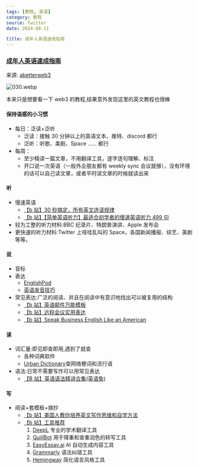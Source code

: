 ```yaml
---
tags: [教程, 英语]
category: 教程
source: Twitter
date: 2024-08-11

title: 成年人英语速成指南
---
```


### [成年人英语速成指南](https://abetterweb3.notion.site/a769cd3afb7d4bf19727391df27d1cdb)

来源: [abetterweb3](https://abetterweb3.notion.site/abetterweb3-7ce334dcf8524cb79a5894bdd784ddb4)

![030.webp](https://img.mengpeng.tech/i/2024/11/24/6742f9c5202c2.webp)

本来只是想要看一下 web3 的教程,结果意外发现这里的英文教程也很棒

#### 保持语感的小习惯

-   每日：泛读+泛听
    -   泛读：接触 30 分钟以上的英语文本，推特、discord 都行
    -   泛听：听歌、美剧、Space …… 都行
-   每周：
    -   至少精读一篇文章，不用翻译工具，逐字逐句理解、标注
    -   开口说一次英语（一般外企朋友都有 weekly sync 会议就够），没有环境的话可以自己读文章，或者平时读文章的时候就读出来

#### 听

-   慢速英语
    -   [【b 站】30 秒搞定，所有英文连读规律](https://www.bilibili.com/video/BV1C44y1t7UF)
    -   [【b 站】【简单英语听力】最适合初学者的慢速英语听力 499 句](https://www.bilibili.com/video/BV1j34y1o7wX)
-   较为工整的听力材料:BBC 纪录片、特朗普演讲、Apple 发布会
-   更快速的听力材料:Twitter 上吱哇乱叫的 Space，各国新闻播报、综艺、美剧等等。

#### 说

-   音标
-   表达
    -   [EnglishPod](https://www.bilibili.com/video/BV1w7411g7jn)
    -   [英语发音技巧](https://www.bilibili.com/video/BV1SZ4y1K7Lr)
-   常见表达:广泛的阅读、并且在阅读中有意识地找出可以被复用的结构
    -   [【b 站】英语邮件万能模板](https://www.bilibili.com/video/BV14V411k7fK)
    -   [【b 站】远程会议实用表达](https://www.bilibili.com/video/BV1aB4y1s7Xk)
    -   [【b 站】Speak Business English Like an American](https://www.bilibili.com/video/BV1QY4y1k7oK)

#### 读

-   词汇量:即见即查即用,遇到了就查
    -   各种词典软件
    -   [Urban Dictionary](https://www.urbandictionary.com/)查网络梗词和流行语
-   语法:日常不需要写作可以用常见表达
    -   [【B 站】英语语法精讲合集(英语兔)](https://www.bilibili.com/video/BV1XY411J7aG)

#### 写

-   阅读+套模板+摘抄
    -   [【b 站】美国人教你培养英文写作思维和自学方法](https://www.bilibili.com/video/BV1tV411i7Df)
    -   [【b 站】工具推荐](https://www.bilibili.com/video/BV1RP411P73Q)
        1. [DeepL](https://www.deepl.com/translator) 专业的学术翻译工具
        2. [QuillBot](https://quillbot.com/) 用于降重和查重润色的转写工具
        3. [EasyEssay.ai](https://easyessay.us/) AI 自动生成内容工具
        4. [Grammarly](https://www.grammarly.com/) 语法纠错工具
        5. [Hemingway](https://hemingwayapp.com/) 简化语言风格工具
